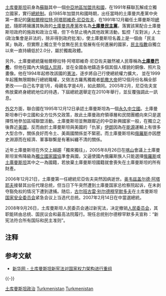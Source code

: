 {{NoteTA
|T=zh-hans:土库曼斯坦政治;zh-hant:土庫曼斯坦政治;zh-hk:土庫曼斯坦政治;zh-mo:土庫曼斯坦政治;zh-tw:土庫曼政治;
}}
{{Politics of Turkmenistan}}
[[土库曼斯坦|土库曼斯坦]]前身為[[蘇聯|蘇聯]]其中一個[[中亞|中亞地區加盟共和國]]，在1991年蘇聯瓦解成立獨立國家，實行[[總統制|總統制]]。自1985年加盟共和國時期，出任當時的土庫曼共產黨中央第一書記的[[薩帕爾穆拉特·阿塔耶維奇·尼亞佐夫|薩帕爾穆拉特·阿塔耶維奇·尼亞佐夫]]，在1991年12月繼任土庫曼斯坦[[總統|總統]]，隨即將擁護其執政的[[土庫曼共產黨|土庫曼共產黨]]改名為'''[[土庫曼民主黨|土庫曼民主黨]]'''，落實該黨配合土庫曼斯坦政府的施政和政治立場，但下令禁止境內其他政黨活動，監控「反對派」人士(政治集會是非法的，除非得到政府批准)，使土庫曼斯坦名義上是一個由「民主黨」執政，但實際上獨立至今並無在民主發展有任何進展的國家，[[民主指數|民主指數]]自獨立以來一直持續低於2.0分，屬於獨裁政體。

另外，土庫曼總統薩帕爾穆拉特·阿塔耶維奇·尼亞佐夫雖然被人民尊稱為'''[[土庫曼巴希|土庫曼巴希]]'''，但他在國內大搞[[個人崇拜|個人崇拜]]，並在全國各地鑄造多個其個人樣貌的銅像、照片及畫像。他在1994年起修改該國的[[憲法|憲法]]，逐步將自己行使總統權力擴大， 並在1999年起獲無限期執行總統職權，又傚法古羅馬獨裁者[[凱撒大帝|凱撒大帝]]把12個月份名稱全部更改——自己名字是1月，母親名字是4月，如此類同。2005年2月，尼亞佐夫宣佈放棄終身總統地位的待遇，下屆總統選舉定在2010年舉行，並反覆強調此一訊息。

{{main|土庫曼外交}}
[[外交|外交]]方面，聯合國在1995年12月12日承認土庫曼斯坦為一個[[永久中立國|永久中立國]]。土庫曼斯坦奉行中立國和全方位外交政策，故此土庫曼政府領導層和民間團體向來只是選擇性地參加區域聯盟活動。土庫曼斯坦並無跟鄰近的中亞新興國家一般，在獨立之後靠近[[美國|美國]]，反而由於土庫曼斯坦與美國的「仇家」[[伊朗|伊朗]]因為在[[能源|能源]]運輸上有很多大型合作，關係良好而令土、美兩國關係並不緊密。而土庫曼斯坦和[[俄羅斯|俄羅斯]]亦因歷史淵源而在經濟、軍事聯繫是有著糾纏不清的關係。

近年土庫曼斯坦在外交上越趨「獨來獨往」，2005年8月26日在[[喀山|喀山]]會議上土庫曼斯坦宣佈降級為[[獨立國家國協|獨立國家國協]]準會員國，又逼使國內俄羅斯族人只能選擇[[俄羅斯|俄羅斯]]或[[土庫曼斯坦|土庫曼斯坦]]其中之一為國籍，若放棄土庫曼斯坦國籍就會喪失在土庫曼斯坦的所有財產。

2006年12月21日，土庫曼第一任總統尼亞佐夫突然因病逝世。[[奥韦兹盖尔德·阿塔耶夫|奥韦兹盖尔德·阿塔耶夫]]接替其出任代理总统，但当日下午突然遭到土庫曼国家总检察院起诉，在未剥夺豁免权的情况下遭到逮捕。随后，[[古尔班古雷·别尔德穆罕默多夫|古尔班古雷·别尔德穆罕默多夫]]在土库曼斯坦[[国家安全委员会|国家安全委员会]]紧急会议上当选代总统。2007年2月14日在{{le|土庫曼總統選舉|2007 Turkmen presidential election}}中當選總統。

2008年9月26日，土库曼斯坦人民委员会通过新宪法，决定撤销[[人民委员会|人民委员会]]，其职能转由总统、国民议会和最高法院履行。現任总统别尔德穆罕默多夫宣称：“新宪法符合所有国际和民主准则”。

== 注释 ==

{{Reflist|2}}

== 参考文献 ==
* [http://news.xinhuanet.com/world/2008-09/28/content_10124593.htm 新华网 - 土库曼斯坦新宪法对国家权力架构进行重组] {{Wayback|url=http://news.xinhuanet.com/world/2008-09/28/content_10124593.htm |date=20111112133238 }}

{{-}}
{{亚洲题目|政治}}

[[Category:土库曼斯坦政治|]]
[[Category:中亚政治|Turkmenistan]]
[[Category:亚洲各国政治|Turkmenistan]]